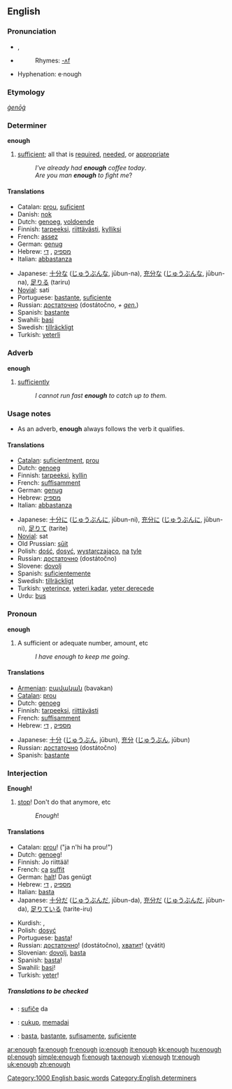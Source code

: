{{wikipediapl}}
==English==

{{rank|nor|moment|however|228|enough|quite|brought|woman}}

===Pronunciation===
*{{IPA|/ɪ'nʌf/}}, {{SAMPA|/I"nVf/}}
*{{audio|en-us-enough.ogg|Audio (US)}}
*:Rhymes: [[Rhymes:English:-ʌf|-ʌf]]
*Hyphenation: e·nough

===Etymology===
{{OE.}} ''[[ġenōġ]]''

===Determiner===
'''enough'''

# [[sufficient]]; all that is [[required]], [[needed]], or [[appropriate]]
#: ''I've already had '''enough''' coffee today''.
#: ''Are you man '''enough''' to fight me''?

====Translations====
{{trans-top|sufficient}}
*Catalan: [[prou]], [[suficient]]
*Danish: [[nok]]
*Dutch: [[genoeg]], [[voldoende]]
*Finnish: [[tarpeeksi]], [[riittävästi]], [[kylliksi]]
*French: [[assez]]
*German: [[genug]]
*Hebrew: [[מספיק]] {{romanization of Hebrew|maspík}}, [[די]] {{romanization of Hebrew|dái}}
*Italian: [[abbastanza]]
{{trans-mid}}
*Japanese: [[十分な]] ([[じゅうぶんな]], jūbun-na), [[充分な]] ([[じゅうぶんな]], jūbun-na), [[足りる]] (tariru)
*[[Novial]]: sati
*Portuguese: [[bastante]], [[suficiente]]
*Russian: [[достаточно]] (dostátočno, ''+ [[genitive case|gen.]]'')
*Spanish: [[bastante]]
*Swahili: [[basi]]
*Swedish: [[tillräckligt]]
*Turkish: [[yeterli]]
{{trans-bottom}}

===Adverb===
'''enough'''

# [[sufficiently]]
#: ''I cannot run fast '''enough''' to catch up to them.''

===Usage notes===
*As an adverb, '''enough''' always follows the verb it qualifies.

====Translations====
{{trans-top|sufficiently}}
*[[Catalan]]: [[suficientment]], [[prou]]
*Dutch: [[genoeg]]
*Finnish: [[tarpeeksi]], [[kyllin]]
*French: [[suffisamment]]
*German: [[genug]]
*Hebrew: [[מספיק]] {{romanization of Hebrew|maspík}}
*Italian: [[abbastanza]]
{{trans-mid}}
*Japanese: [[十分に]] ([[じゅうぶんに]], jūbun-ni), [[充分に]] ([[じゅうぶんに]], jūbun-ni), [[足りて]] (tarite)
*[[Novial]]: sat
*Old Prussian: [[sūit]]
*Polish: [[dość]], [[dosyć]], [[wystarczająco]], [[na]] [[tyle]]
*Russian: [[достаточно]] (dostátočno)
*Slovene: [[dovolj]]
*Spanish: [[suficientemente]]
*Swedish: [[tillräckligt]]
*Turkish: [[yeterince]], [[yeteri kadar]], [[yeter derecede]]
*Urdu: [[bus]]
{{trans-bottom}}

===Pronoun===
'''enough'''

# A sufficient or adequate number, amount, etc
#: ''I have enough to keep me going''.

====Translations====
{{trans-top|a sufficient or adequate number, amount, etc}}
*[[Armenian]]: [[բավական]] (bavakan)
*[[Catalan]]: [[prou]]
*Dutch: [[genoeg]]
*Finnish: [[tarpeeksi]], [[riittävästi]]
*French: [[suffisamment]]
*Hebrew: [[מספיק]] {{romanization of Hebrew|maspík}}, [[די]] {{romanization of Hebrew|dái}}
{{trans-mid}}
*Japanese: [[十分]] ([[じゅうぶん]], jūbun), [[充分]] ([[じゅうぶん]], jūbun)
*Russian: [[достаточно]] (dostátočno)
*Spanish: [[bastante]]
{{trans-bottom}}

===Interjection===
'''Enough!'''

# [[stop]]! Don't do that anymore, etc
#: ''Enough''!

====Translations====
{{trans-top|stop!}}
*Catalan: [[prou]]! ("ja n'hi ha prou!")
*Dutch: [[genoeg]]!
*Finnish: Jo riittää!
*French: [[ça]] [[suffit]]
*German: [[halt]]! Das genügt<!-- not wikified coz not sure if is set phrase -->
*Hebrew: [[מספיק]] {{romanization of Hebrew|maspík}}, [[די]] {{romanization of Hebrew|dái}}
*Italian: [[basta]]
*Japanese: [[十分だ]] ([[じゅうぶんだ]], jūbun-da), [[充分だ]] ([[じゅうぶんだ]], jūbun-da), [[足りている]] (tarite-iru)
{{trans-mid}}
*Kurdish: {{KUchar|[[به‌س]]}}, {{KUchar|[[ته‌واو]]}}
*Polish: [[dosyć]]
*Portuguese: [[basta]]!
*Russian: [[достаточно]]! (dostátočno), [[хватать|хватит]]! (χvátit)
*Slovenian: [[dovolj]], [[basta]]
*Spanish: [[basta]]!
*Swahili: [[basi]]!
*Turkish: [[yeter]]!
{{trans-bottom}}

=====Translations to be checked=====
{{checktrans}}

*{{ttbc|Esperanto}}: [[sufiĉe]] da
*{{ttbc|Indonesian}}: [[cukup]], [[memadai]]
*{{ttbc|Spanish}}: [[basta]], [[bastante]], [[sufisamente]], [[suficiente]]

[[Category:1000 English basic words]]
[[Category:English determiners]]

[[ar:enough]]
[[fa:enough]]
[[fr:enough]]
[[io:enough]]
[[it:enough]]
[[kk:enough]]
[[hu:enough]]
[[pl:enough]]
[[simple:enough]]
[[fi:enough]]
[[ta:enough]]
[[vi:enough]]
[[tr:enough]]
[[uk:enough]]
[[zh:enough]]